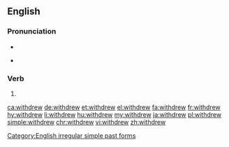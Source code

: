 ==English==

===Pronunciation===
* {{IPA|/wɪð.dɹu/|/wɪθ.dɹu/|lang=en}}
* {{audio|En-us-withdrew.ogg|Audio (US)|lang=en}}
*: {{rhymes|uː|lang=en}}

===Verb===
{{head|en|verb form}}

# {{en-simple past of|withdraw}}

[[Category:English irregular simple past forms]]

[[ca:withdrew]]
[[de:withdrew]]
[[et:withdrew]]
[[el:withdrew]]
[[fa:withdrew]]
[[fr:withdrew]]
[[hy:withdrew]]
[[li:withdrew]]
[[hu:withdrew]]
[[my:withdrew]]
[[ja:withdrew]]
[[pl:withdrew]]
[[simple:withdrew]]
[[chr:withdrew]]
[[vi:withdrew]]
[[zh:withdrew]]
